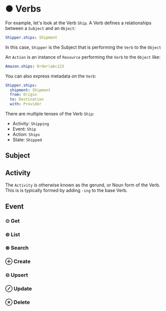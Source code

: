 # ● Verbs

For example, let's look at the Verb `Ship`.  A Verb defines a relationships between a `Subject` and an `Object`:

```yaml
Shipper.ships: Shipment
```

In this case, `Shipper` is the Subject that is performing the `Verb` to the `Object`

An `Action` is an instance of `Resource` performing the `Verb` to the `Object` like:

```yaml
Amazon.ships: Order\abc123
```

You can also express metadata on the `Verb`:

```yaml
Shipper.ships:
  shipment: Shipment
  from: Origin
  to: Destination
  with: Provider
```

There are multiple tenses of the Verb `Ship`:

  - Activity: `Shipping`
  - Event: `Ship`
  - Action: `Ships`
  - State: `Shipped`



## Subject



## Activity

The `Activity` is otherwise known as the gerund, or Noun form of the Verb.  This is is typically formed by adding `-ing` to the base Verb.

## Event 



### ⊙ Get
### ⊜ List
### ⊛ Search
### ⊕ Create
### ⊝ Upsert
### ⊘ Update
### ⊗ Delete
